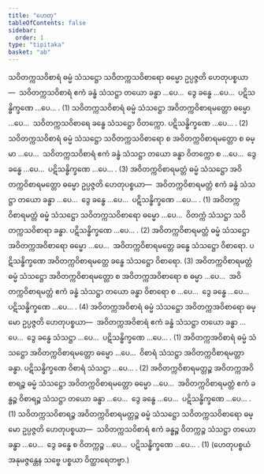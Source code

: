 ```yaml
---
title: "ဟေတု"
tableOfContents: false
sidebar:
  order: 1
type: "tipitaka"
basket: "ab"
---
```



<DynamicBreadcrumb />

<Division number="59">

<Paragraph number="249">
သဝိတက္ကသဝိစာရံ ဓမ္မံ သံသဋ္ဌော သဝိတက္ကသဝိစာရော ဓမ္မော ဥပ္ပဇ္ဇတိ ဟေတုပစ္စယာ—  သဝိတက္ကသဝိစာရံ ဧကံ ခန္ဓံ သံသဋ္ဌာ တယော ခန္ဓာ …ပေ…  ဒွေ ခန္ဓေ …ပေ…  ပဋိသန္ဓိက္ခဏေ …ပေ… . (1)
</Paragraph>

<Paragraph number="250">
သဝိတက္ကသဝိစာရံ ဓမ္မံ သံသဋ္ဌော အဝိတက္ကဝိစာရမတ္တော ဓမ္မော …ပေ…  သဝိတက္ကသဝိစာရေ ခန္ဓေ သံသဋ္ဌော ဝိတက္ကော. ပဋိသန္ဓိက္ခဏေ …ပေ… . (2)
</Paragraph>

<Paragraph number="251">
သဝိတက္ကသဝိစာရံ ဓမ္မံ သံသဋ္ဌော သဝိတက္ကသဝိစာရော စ အဝိတက္ကဝိစာရမတ္တော စ ဓမ္မာ …ပေ…  သဝိတက္ကသဝိစာရံ ဧကံ ခန္ဓံ သံသဋ္ဌာ တယော ခန္ဓာ ဝိတက္ကော စ …ပေ…  ဒွေ ခန္ဓေ …ပေ…  ပဋိသန္ဓိက္ခဏေ …ပေ… . (3)
</Paragraph>

</Division>
<Division number="60">

<Paragraph number="252">
အဝိတက္ကဝိစာရမတ္တံ ဓမ္မံ သံသဋ္ဌော အဝိတက္ကဝိစာရမတ္တော ဓမ္မော ဥပ္ပဇ္ဇတိ ဟေတုပစ္စယာ—  အဝိတက္ကဝိစာရမတ္တံ ဧကံ ခန္ဓံ သံသဋ္ဌာ တယော ခန္ဓာ …ပေ…  ဒွေ ခန္ဓေ …ပေ…  ပဋိသန္ဓိက္ခဏေ …ပေ… . (1)
</Paragraph>

<Paragraph number="253">
အဝိတက္ကဝိစာရမတ္တံ ဓမ္မံ သံသဋ္ဌော သဝိတက္ကသဝိစာရော ဓမ္မော …ပေ…  ဝိတက္ကံ သံသဋ္ဌာ သဝိတက္ကသဝိစာရာ ခန္ဓာ. ပဋိသန္ဓိက္ခဏေ …ပေ… . (2)
</Paragraph>

<Paragraph number="254">
အဝိတက္ကဝိစာရမတ္တံ ဓမ္မံ သံသဋ္ဌော အဝိတက္ကအဝိစာရော ဓမ္မော …ပေ…  အဝိတက္ကဝိစာရမတ္တေ ခန္ဓေ သံသဋ္ဌော ဝိစာရော. ပဋိသန္ဓိက္ခဏေ အဝိတက္ကဝိစာရမတ္တေ ခန္ဓေ သံသဋ္ဌော ဝိစာရော. (3)
</Paragraph>

<Paragraph number="255">
အဝိတက္ကဝိစာရမတ္တံ ဓမ္မံ သံသဋ္ဌော အဝိတက္ကဝိစာရမတ္တော စ အဝိတက္ကအဝိစာရော စ ဓမ္မာ …ပေ…  အဝိတက္ကဝိစာရမတ္တံ ဧကံ ခန္ဓံ သံသဋ္ဌာ တယော ခန္ဓာ ဝိစာရော စ …ပေ…  ဒွေ ခန္ဓေ …ပေ…  ပဋိသန္ဓိက္ခဏေ …ပေ… . (4)
</Paragraph>

</Division>
<Division number="61">

<Paragraph number="256">
အဝိတက္ကအဝိစာရံ ဓမ္မံ သံသဋ္ဌော အဝိတက္ကအဝိစာရော ဓမ္မော ဥပ္ပဇ္ဇတိ ဟေတုပစ္စယာ—  အဝိတက္ကအဝိစာရံ ဧကံ ခန္ဓံ သံသဋ္ဌာ တယော ခန္ဓာ …ပေ…  ဒွေ ခန္ဓေ သံသဋ္ဌာ …ပေ…  ပဋိသန္ဓိက္ခဏေ …ပေ… . (1)
</Paragraph>

<Paragraph number="257">
အဝိတက္ကအဝိစာရံ ဓမ္မံ သံသဋ္ဌော အဝိတက္ကဝိစာရမတ္တော ဓမ္မော …ပေ…  ဝိစာရံ သံသဋ္ဌာ အဝိတက္ကဝိစာရမတ္တာ ခန္ဓာ. ပဋိသန္ဓိက္ခဏေ ဝိစာရံ သံသဋ္ဌာ …ပေ… . (2)
</Paragraph>

<Paragraph number="258">
အဝိတက္ကဝိစာရမတ္တဉ္စ အဝိတက္ကအဝိစာရဉ္စ ဓမ္မံ သံသဋ္ဌော အဝိတက္ကဝိစာရမတ္တော ဓမ္မော …ပေ…  အဝိတက္ကဝိစာရမတ္တံ ဧကံ ခန္ဓဉ္စ ဝိစာရဉ္စ သံသဋ္ဌာ တယော ခန္ဓာ …ပေ…  ဒွေ ခန္ဓေ …ပေ…  ပဋိသန္ဓိက္ခဏေ …ပေ… . (1)
</Paragraph>

<Paragraph number="259">
သဝိတက္ကသဝိစာရဉ္စ အဝိတက္ကဝိစာရမတ္တဉ္စ ဓမ္မံ သံသဋ္ဌော သဝိတက္ကသဝိစာရော ဓမ္မော ဥပ္ပဇ္ဇတိ ဟေတုပစ္စယာ—  သဝိတက္ကသဝိစာရံ ဧကံ ခန္ဓဉ္စ ဝိတက္ကဉ္စ သံသဋ္ဌာ တယော ခန္ဓာ …ပေ…  ဒွေ ခန္ဓေ စ ဝိတက္ကဉ္စ …ပေ…  ပဋိသန္ဓိက္ခဏေ …ပေ… . (1)
</Paragraph>

<Paragraph number="260">
(ဟေတုပစ္စယံ အနုမဇ္ဇန္တေန သဗ္ဗေ ပစ္စယာ ဝိတ္ထာရေတဗ္ဗာ.)
</Paragraph>
</Division>